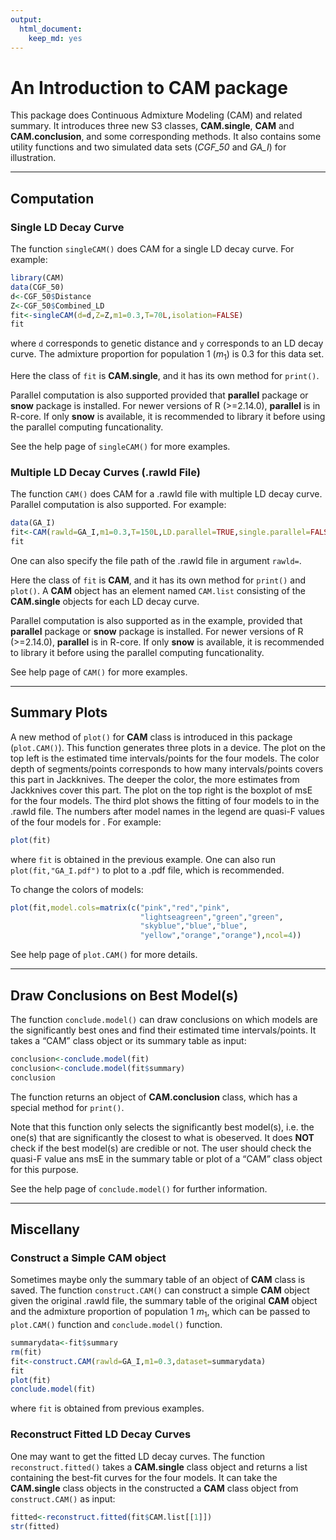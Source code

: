 ```yaml
---
output: 
  html_document: 
    keep_md: yes
---
```


An Introduction to **CAM** package
===============

This package does Continuous Admixture Modeling (CAM) and related summary. It introduces three new S3 classes, **CAM.single**, **CAM** and **CAM.conclusion**, and some corresponding methods. It also contains some utility functions and two simulated data sets (*CGF_50* and *GA_I*) for illustration.

-----------

## Computation

### Single LD Decay Curve

The function `singleCAM()` does CAM for a single LD decay curve. For example:

```r
library(CAM)
data(CGF_50)
d<-CGF_50$Distance
Z<-CGF_50$Combined_LD
fit<-singleCAM(d=d,Z=Z,m1=0.3,T=70L,isolation=FALSE)
fit
```

where `d` corresponds to genetic distance and `y` corresponds to an LD decay curve. The admixture proportion for population 1 ($m_1$) is 0.3 for this data set.

Here the class of `fit` is **CAM.single**, and it has its own method for `print()`.

Parallel computation is also supported provided that **parallel** package or **snow** package is installed. For newer versions of R (>=2.14.0), **parallel** is in R-core. If only **snow** is available, it is recommended to library it before using the parallel computing funcationality.

See the help page of `singleCAM()` for more examples.

### Multiple LD Decay Curves (.rawld File)

The function `CAM()` does CAM for a .rawld file with multiple LD decay curve. Parallel computation is also supported. For example:

```r
data(GA_I)
fit<-CAM(rawld=GA_I,m1=0.3,T=150L,LD.parallel=TRUE,single.parallel=FALSE)
fit
```

One can also specify the file path of the .rawld file in argument `rawld=`.

Here the class of `fit` is **CAM**, and it has its own method for `print()` and `plot()`. A **CAM** object has an element named `CAM.list` consisting of the **CAM.single** objects for each LD decay curve.

Parallel computation is also supported as in the example, provided that **parallel** package or **snow** package is installed. For newer versions of R (>=2.14.0), **parallel** is in R-core. If only **snow** is available, it is recommended to library it before using the parallel computing funcationality.

See help page of `CAM()` for more examples.

------------------------

## Summary Plots

A new method of `plot()` for **CAM** class is introduced in this package (`plot.CAM()`). This function generates three plots in a device. The plot on the top left is the estimated time intervals/points for the four models. The color depth of segments/points corresponds to how many intervals/points covers this part in Jackknives. The deeper the color, the more estimates from Jackknives cover this part. The plot on the top right is the boxplot of msE for the four models. The third plot shows the fitting of four models to \code{Combined_LD} in the .rawld file. The numbers after model names in the legend are quasi-F values of the four models for \code{Combined_LD}. For example:

```r
plot(fit)
```

where `fit` is obtained in the previous example. One can also run `plot(fit,"GA_I.pdf")` to plot to a .pdf file, which is recommended.

To change the colors of models:

```r
plot(fit,model.cols=matrix(c("pink","red","pink",
                             "lightseagreen","green","green",
                             "skyblue","blue","blue",
                             "yellow","orange","orange"),ncol=4))
```

See help page of `plot.CAM()` for more details.

----------------------

## Draw Conclusions on Best Model(s)

The function `conclude.model()` can draw conclusions on which models are the significantly best ones and find their estimated time intervals/points. It takes a "CAM" class object or its summary table as input:

```r
conclusion<-conclude.model(fit)
conclusion<-conclude.model(fit$summary)
conclusion
```

The function returns an object of **CAM.conclusion** class, which has a special method for `print()`.

Note that this function only selects the significantly best model(s), i.e. the one(s) that are significantly the closest to what is obeserved. It does **NOT** check if the best model(s) are credible or not. The user should check the quasi-F value ans msE in the summary table or plot of a "CAM" class object for this purpose.

See the help page of `conclude.model()` for further information.

-----------------

## Miscellany

### Construct a Simple **CAM** object

Sometimes maybe only the summary table of an object of **CAM** class is saved. The function `construct.CAM()` can construct a simple **CAM** object given the original .rawld file, the summary table of the original **CAM** object and the admixture proportion of population 1 $m_1$, which can be passed to `plot.CAM()` function and `conclude.model()` function.

```r
summarydata<-fit$summary
rm(fit)
fit<-construct.CAM(rawld=GA_I,m1=0.3,dataset=summarydata)
fit
plot(fit)
conclude.model(fit)
```

where `fit` is obtained from previous examples.

### Reconstruct Fitted LD Decay Curves

One may want to get the fitted LD decay curves. The function `reconstruct.fitted()` takes a **CAM.single** class object and returns a list containing the best-fit curves for the four models. It can take the **CAM.single** class objects in the constructed a **CAM** class object from `construct.CAM()` as input:

```r
fitted<-reconstruct.fitted(fit$CAM.list[[1]])
str(fitted)
```
